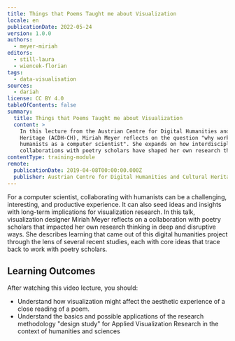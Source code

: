 ```yaml
---
title: Things that Poems Taught me about Visualization
locale: en
publicationDate: 2022-05-24
version: 1.0.0
authors:
  - meyer-miriah
editors:
  - still-laura
  - wiencek-florian
tags:
  - data-visualisation
sources:
  - dariah
license: CC BY 4.0
tableOfContents: false
summary:
  title: Things that Poems Taught me about Visualization
  content: >
    In this lecture from the Austrian Centre for Digital Humanities and Cultural
    Heritage (ACDH-CH), Miriah Meyer reflects on the question "why work with
    humanists as a computer scientist". She expands on how interdisciplinary
    collaborations with poetry scholars have shaped her own research thinking.
contentType: training-module
remote:
  publicationDate: 2019-04-08T00:00:00.000Z
  publisher: Austrian Centre for Digital Humanities and Cultural Heritage (ACDH-CH)
---
```

For a computer scientist, collaborating with humanists can be a challenging, interesting, and productive experience. It can also seed ideas and insights with long-term implications for visualization research. In this talk, visualization designer Miriah Meyer reflects on a collaboration with poetry scholars that impacted her own research thinking in deep and disruptive ways. She describes learning that came out of this digital humanities project through the lens of several recent studies, each with core ideas that trace back to work with poetry scholars.

## Learning Outcomes

After watching this video lecture, you should:

* Understand how visualization might affect the aesthetic experience of a close reading of a poem.
* Understand the basics and possible applications of the research methodology "design study" for Applied Visualization Research in the context of humanities and sciences

<VideoCard provider="youtube" id="L1vexv9cXfQ" title="Things that Poems Taught me about Visualization" subtitle="Click here to view" image="images/acdh-ch-video.png" />
